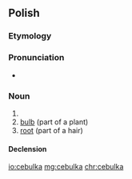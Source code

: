 ==Polish==

===Etymology===
{{suffix|cebula|ka|lang=pl}}

===Pronunciation===
* {{IPA|[t͡sɛˈbulka]|lang=pl}}

===Noun===
{{pl-noun|f}}

# {{diminutive of|cebula|lang=pl}}
# [[bulb]] (part of a plant)
# [[root]] (part of a hair)

====Declension====
{{pl-decl-noun-ka|cebul}}

[[io:cebulka]]
[[mg:cebulka]]
[[chr:cebulka]]